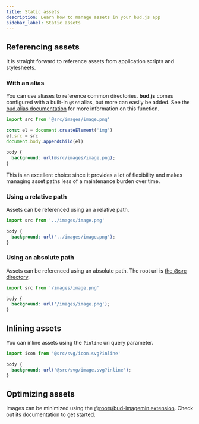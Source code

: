 ```yaml
---
title: Static assets
description: Learn how to manage assets in your bud.js app
sidebar_label: Static assets
---
```



## Referencing assets

It is straight forward to reference assets from application scripts and stylesheets.

### With an alias

You can use aliases to reference common directories. **bud.js** comes configured with a built-in `@src` alias, but more can easily be added.
See the [bud.alias documentation](/docs/bud.alias) for more information on this function.

<Tabs>
<TabItem value="js">

```js title='src/scripts/app.js'
import src from '@src/images/image.png'

const el = document.createElement('img')
el.src = src
document.body.appendChild(el)
```

</TabItem>
<TabItem value="css">

```css title=src/styles/app.css
body {
  background: url(@src/images/image.png);
}
```

</TabItem>
</Tabs>

This is an excellent choice since it provides a lot of flexibility and makes managing asset paths less of a maintenance burden over time.

### Using a relative path

Assets can be referenced using an a relative path.

<Tabs>
<TabItem value="js">

```js title='src/scripts/app.js'
import src from '../images/image.png'
```

</TabItem>
<TabItem value="css">

```css title=src/styles/app.css
body {
  background: url('../images/image.png');
}
```

</TabItem>
</Tabs>

### Using an absolute path

Assets can be referenced using an absolute path. The root url is [the @src directory](/docs/bud.path).

<Tabs>
<TabItem value="js">

```js title='src/scripts/app.js'
import src from '/images/image.png'
```

</TabItem>
<TabItem value="css">

```css title=src/styles/app.css
body {
  background: url('/images/image.png');
}
```

</TabItem>
</Tabs>

## Inlining assets

You can inline assets using the `?inline` uri query parameter.

<Tabs>
<TabItem value="js">

```js title=src/scripts/app.js
import icon from '@src/svg/icon.svg?inline'
```

</TabItem>
<TabItem value="css">

```css title=src/styles/app.css
body {
  background: url('@src/svg/image.svg?inline');
}
```

</TabItem>
</Tabs>

## Optimizing assets

Images can be minimized using the [@roots/bud-imagemin extension](/extensions/bud-imagemin). Check out its documentation to get started.
